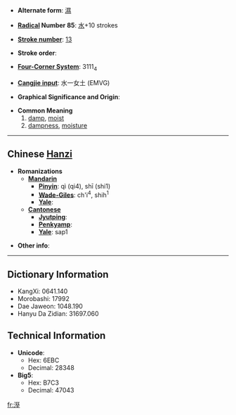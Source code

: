 * '''Alternate form''': [[濕]]

* '''[[Wiktionary:Chinese radical index| Radical]] Number 85''': [[Wiktionary:Chinese radical index 水|水]]+10 strokes

* '''[[Wiktionary:Chinese total strokes index|Stroke number]]''': [[Wiktionary:Chinese total strokes index 13|13]]

* '''Stroke order''': 

* '''[[Wiktionary:Chinese four corner index|Four-Corner System]]''': 3111<sub>4</sub>

* '''[[Wiktionary:Chinese Cangjie index|Cangjie input]]''': 水一女土 (EMVG)

* '''Graphical Significance and Origin''': 

* '''Common Meaning'''
*#[[damp]], [[moist]]
*# [[dampness]], [[moisture]]

----

== Chinese [[Hanzi]] ==

* '''Romanizations'''
** '''[[Mandarin]]'''
*** '''[[Pinyin]]''': qì (qi4), shī (shi1)
*** '''[[Wade-Giles]]''': ch'i<sup>4</sup>, shih<sup>1</sup>
*** '''[[Yale]]''': 
** '''[[Cantonese]]'''
*** '''[[Jyutping]]''':
*** '''[[Penkyamp]]''': 
*** '''[[Yale]]''': sap1

* '''Other info''': 

----

== Dictionary Information ==

* KangXi: 0641.140
* Morobashi: 17992
* Dae Jaweon: 1048.190
* Hanyu Da Zidian: 31697.060

== Technical Information ==

* '''Unicode''':
** Hex: 6EBC
** Decimal: 28348
* '''Big5''':
** Hex: B7C3
** Decimal: 47043

[[fr:溼]]